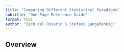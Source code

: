 ```yaml
---
title: "Comparing Different Statistical Paradigms"
subtitle: "One-Page Reference Guide"
format: html
author: "Zach del Rosario & Stefani Langehennig"
---
```


## Overview